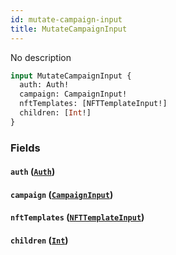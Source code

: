 ```yaml
---
id: mutate-campaign-input
title: MutateCampaignInput
---
```



No description

```graphql
input MutateCampaignInput {
  auth: Auth!
  campaign: CampaignInput!
  nftTemplates: [NFTTemplateInput!]
  children: [Int!]
}
```


### Fields

#### `auth` ([`Auth`](../../references/inputs/auth))




#### `campaign` ([`CampaignInput`](../../references/inputs/campaign-input))




#### `nftTemplates` ([`NFTTemplateInput`](../../references/inputs/nfttemplate-input))




#### `children` ([`Int`](../../references/scalars/int))






